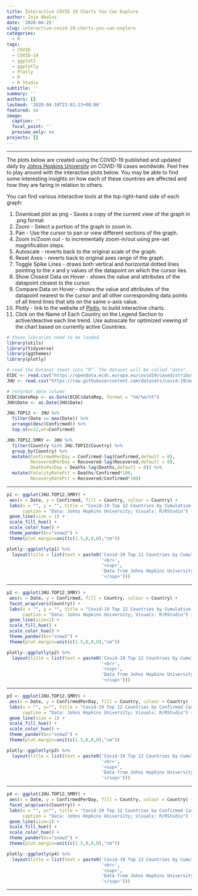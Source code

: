 ```yaml
---
title: Interactive COVID 19 Charts You Can Explore
author: Jojo Abalos
date: '2020-04-25'
slug: interactive-covid-19-charts-you-can-explore
categories:
  - R
tags:
  - COVID
  - COVID-19
  - ggplot2
  - ggplotly
  - Plotly
  - R
  - R Studio
subtitle: ''
summary: ''
authors: []
lastmod: '2020-04-10T23:01:13+08:00'
featured: no
image:
  caption: ''
  focal_point: ''
  preview_only: no
projects: []  
---
```


***

The plots below are created using the COVID-19 published and updated daily by [Johns Hopkins University](https://www.jhu.edu/) on COVID-19 cases worldwide. Feel free to play around with the interactive plots below. You may be able to find some interesting insights on how each of these countries are affected and how they are faring in relation to others.

You can find various interactive tools at the top right-hand side of each graph:

  1)  Download plot as png - Saves a copy of the current view of the graph in .png format
  2)  Zoom - Select a portion of the graph to zoom in.
  3)  Pan - Use the cursor to pan or view different sections of the graph.
  4)  Zoom in/Zoom out - to incrementally zoom-in/out using pre-set magnification steps.
  5)  Autoscale - reverts back to the original scale of the graph.
  6)  Reset Axes - reverts back to original axes range of the graph.
  7)  Toggle Spike Lines - draws both vertical and horizontal dotted lines pointing to the x and y values of the datapoint on which the cursor lies.
  8)  Show Closest Data on Hover - shows the value and attributes of the datapoint closest to the cursor.
  9)  Compare Data on Hover - shows the value and attributes of the datapoint nearest to the cursor and all other corresponding data points of all trend lines that sits on the same x-axis value.
  10) Plotly - link to the website of [Plotly](https://plot.ly/), to build interactive charts. 
  11)  Click on the Name of Each Country on the Legend Section to active/deactive each line trend.  Use autoscale for optimized viewing of the chart based on currently active Countries.
  


```r
# these libraries need to be loaded
library(utils)
library(tidyverse)
library(ggthemes)
library(plotly)
```


```r
# read the Dataset sheet into “R”. The dataset will be called "data".
ECDC <- read.csv("https://opendata.ecdc.europa.eu/covid19/casedistribution/csv", na.strings = "", fileEncoding = "UTF-8-BOM")
JHU <- read.csv("https://raw.githubusercontent.com/datasets/covid-19/master/data/countries-aggregated.csv",na.strings = "", fileEncoding = "UTF-8-BOM")

# reformat date column
ECDC$dateRep <- as.Date(ECDC$dateRep, format = "%d/%m/%Y")
JHU$Date <- as.Date(JHU$Date)
```



```r
JHU.TOP12 <- JHU %>%
  filter(Date == max(Date)) %>% 
  arrange(desc(Confirmed)) %>%   
  top_n(n=12,wt=Confirmed)

JHU.TOP12.SMRY <- JHU %>% 
  filter(Country %in% JHU.TOP12$Country) %>%
  group_by(Country) %>% 
  mutate(ConfirmedPerDay = Confirmed-lag(Confirmed,default = 0),
         RecoveredPerDay = Recovered-lag(Recovered,default = 0),
         DeathsPerDay = Deaths-lag(Deaths,default = 0)) %>% 
  mutate(FatalityRatePct = Deaths/Confirmed*100,
         RecoveryRatePct = Recovered/Confirmed*100) 
```

***

```r
p1 <- ggplot(JHU.TOP12.SMRY) +
 aes(x = Date, y = Confirmed, fill = Country, colour = Country) +
 labs(x = "", y = "", title = "Covid-19 Top 12 Countries by Cumulative Cases", subtitle = "Jojo Abalos", 
      caption = "Data: Johns Hopkins University; Visuals: R/RStudio") +
 geom_line(size = 1) +
 scale_fill_hue() +
 scale_color_hue() +
 theme_pander(bc="snow2") +
 theme(plot.margin=unit(c(1.5,0,0,0),"cm"))
```



```r
plotly::ggplotly(p1) %>%
  layout(title = list(text = paste0('Covid-19 Top 12 Countries by Cumulative Cases',
                                    '<br>',
                                    '<sup>',
                                    'Data from Johns Hopkins University; Visuals using R/RStudio/Plotly; R Scripts by Jojo Abalos',
                                    '</sup>')))
```

****

```r
p2 <- ggplot(JHU.TOP12.SMRY) +
 aes(x = Date, y = Confirmed, fill = Country, colour = Country) +
 facet_wrap(vars(Country)) + 
 labs(x = "", y = "", title = "Covid-19 Top 12 Countries by Cumulative Cases", subtitle = "Jojo Abalos", 
      caption = "Data: Johns Hopkins University; Visuals: R/RStudio") +
 geom_line(size=1) +
 scale_fill_hue() +
 scale_color_hue() +
 theme_pander(bc="snow2") +
 theme(plot.margin=unit(c(1.5,0,0,0),"cm"))
```


```r
plotly::ggplotly(p2) %>%
  layout(title = list(text = paste0('Covid-19 Top 12 Countries by Cumulative Cases',
                                    '<br>',
                                    '<sup>',
                                    'Data from Johns Hopkins University; Visuals using R/RStudio/Plotly; R Scripts by Jojo Abalos',
                                    '</sup>')))
```

***

```r
p3 <- ggplot(JHU.TOP12.SMRY) +
 aes(x = Date, y = ConfirmedPerDay, fill = Country, colour = Country) +
 labs(x = "", y="", title = "Covid-19 Top 12 Countries by Confirmed Cases Per Day", subtitle = "Jojo Abalos", 
      caption = "Data: Johns Hopkins University; Visuals: R/RStudio") +
 geom_line(size = 1) +
 scale_fill_hue() +
 scale_color_hue() +
 theme_pander(bc="snow2") +
 theme(plot.margin=unit(c(1.5,0,0,0),"cm"))
```

```r
plotly::ggplotly(p3) %>%
  layout(title = list(text = paste0('Covid-19 Top 12 Countries by Cumulative Cases',
                                    '<br>',
                                    '<sup>',
                                    'Data from Johns Hopkins University; Visuals using R/RStudio/Plotly; R Scripts by Jojo Abalos',
                                    '</sup>')))
```

***

```r
p4 <- ggplot(JHU.TOP12.SMRY) +
 aes(x = Date, y = ConfirmedPerDay, fill = Country, colour = Country) +
 facet_wrap(vars(Country)) + 
 labs(x = "", y="", title = "Covid-19 Top 12 Countries by Confirmed Cases Per Day", subtitle = "Jojo Abalos", 
      caption = "Data: Johns Hopkins University; Visuals: R/RStudio") +
 geom_line(size=1) +
 scale_fill_hue() +
 scale_color_hue() +
 theme_pander(bc="snow2") +
 theme(plot.margin=unit(c(1.5,0,0,0),"cm"))
```


```r
plotly::ggplotly(p4) %>%
  layout(title = list(text = paste0('Covid-19 Top 12 Countries by Cumulative Cases',
                                    '<br>',
                                    '<sup>',
                                    'Data from Johns Hopkins University; Visuals using R/RStudio/Plotly; R Scripts by Jojo Abalos',
                                    '</sup>')))
```

***